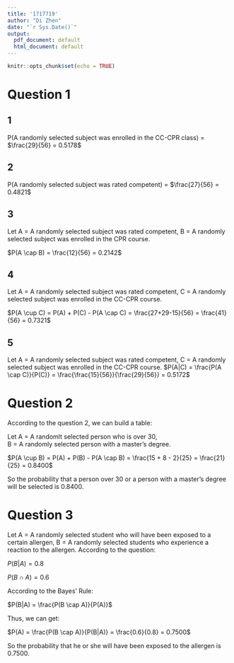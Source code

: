 ```yaml
---
title: '1717719'
author: "Di Zhen"
date: "`r Sys.Date()`"
output:
  pdf_document: default
  html_document: default
---
```


```r
knitr::opts_chunk$set(echo = TRUE)
```

# Question 1
## 1
P(A randomly selected subject was enrolled in the CC-CPR class) = $\frac{29}{56} = 0.5178$

## 2
P(A randomly selected subject was rated competent) = $\frac{27}{56} = 0.4821$

## 3
Let A = A randomly selected subject was rated competent,
B = A randomly selected subject was enrolled in the CPR course.

$P(A \cap B) = \frac{12}{56} = 0.2142$

## 4
Let A = A randomly selected subject was rated competent, 
C = A randomly selected subject was enrolled in the CC-CPR course.

$P(A \cup C) = P(A) + P(C) - P(A \cap C) = \frac{27+29-15}{56} =  \frac{41}{56} = 0.7321$

## 5
Let A = A randomly selected subject was rated competent, 
C = A randomly selected subject was enrolled in the CC-CPR course.
$P(A|C) = \frac{P(A \cap C)}{P(C)} = \frac{\frac{15}{56}}{\frac{29}{56}} = 0.5172$

# Question 2

According to the question 2, we can build a table:

\begin{table}[h!]
\centering
\begin{tabular}{lrrr}
\hline
                        & under 30    & over 30    & total \\
\hline
bachelor's degrees      & 4           & 13        & 17\\
master's degrees        & 6           & 2         & 8\\
total                   & 10          & 15        & 25\\
\hline
\end{tabular}
\end{table}

Let A = A randomlt selected person who is over 30,  
B = A randomly selected person with a master's degree.

$P(A \cup B) = P(A) + P(B) - P(A \cap B) = \frac{15 + 8 - 2}{25} =  \frac{21}{25} = 0.8400$

So the probability that a person over 30 or a person with a master's degree will be selected is 0.8400.

# Question 3

Let A = A randomly selected student who will have been exposed to a certain allergen,
B = A randomly selected students who experience a reaction to the allergen.
According to the question:

$P(B|A) = 0.8$

$P(B \cap A) = 0.6$

According to the Bayes' Rule:

$P(B|A) = \frac{P(B \cap A)}{P(A)}$

Thus, we can get:

$P(A) = \frac{P(B \cap A)}{P(B|A)} = \frac{0.6}{0.8} = 0.7500$

So the probability that he or she will have been exposed to the allergen is 0.7500.

